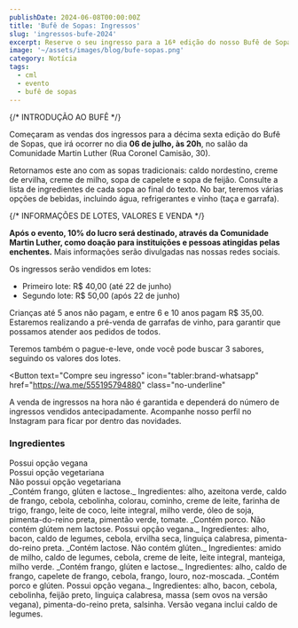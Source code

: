 ```yaml
---
publishDate: 2024-06-08T00:00:00Z
title: 'Bufê de Sopas: Ingressos'
slug: 'ingressos-bufe-2024'
excerpt: Reserve o seu ingresso para a 16ª edição do nosso Bufê de Sopas.
image: '~/assets/images/blog/bufe-sopas.png'
category: Notícia
tags:
  - cml
  - evento
  - bufê de sopas
---
```



{/* INTRODUÇÃO AO BUFÊ */}

Começaram as vendas dos ingressos para a décima sexta edição do Bufê de Sopas,
que irá ocorrer no dia **06 de julho, às 20h**, no salão da Comunidade Martin Luther
(Rua&nbsp;Coronel Camisão, 30).

Retornamos este ano com as sopas tradicionais:
caldo nordestino, creme de ervilha, creme de milho, sopa de capelete e sopa de feijão.
Consulte a lista de ingredientes de cada sopa ao final do texto.
No bar, teremos várias opções de bebidas, incluindo água, refrigerantes e vinho
(taça e garrafa).

{/* INFORMAÇÕES DE LOTES,  VALORES E VENDA */}

**Após o evento, 10% do lucro será destinado, através da Comunidade Martin Luther, como doação para instituições e pessoas atingidas pelas enchentes.** Mais&nbsp;informações serão divulgadas nas nossas redes sociais.

Os ingressos serão vendidos em lotes:

- Primeiro lote: R$&nbsp;40,00 (até 22 de junho)
- Segundo lote: R$&nbsp;50,00 (após 22 de junho)

Crianças até 5 anos não pagam, e entre 6 e 10 anos pagam R$&nbsp;35,00.
Estaremos realizando a pré-venda de garrafas de vinho, para garantir que possamos
atender aos pedidos de todos.

Teremos também o pague-e-leve, onde você pode buscar 3 sabores, seguindo os valores dos lotes.

<Button
  text="Compre seu ingresso"
  icon="tabler:brand-whatsapp"
  href="https://wa.me/555195794880"
  class="no-underline"
></Button>

A venda de ingressos na hora não é garantida e dependerá do número de ingressos vendidos antecipadamente. Acompanhe nosso perfil no Instagram para ficar por dentro das novidades.

### Ingredientes

<div class="text-sm flex flex-wrap flex-col md:flex-row gap-4 md:justify-between my-4">
  <div class="inline-flex flex-row flex-nowrap gap-2">
    <Icon class="w-4 h-4 md:w-6 md:h-6 inline-block text-emerald-600 dark:text-emerald-400" name="tabler:leaf"></Icon> <span>Possui opção vegana</span>
  </div>
  <div class="inline-flex flex-row flex-nowrap gap-2">
    <Icon class="w-4 h-4 md:w-6 md:h-6 inline-block text-muted" name="tabler:leaf"></Icon> <span>Possui opção vegetariana</span>
  </div>
  <div class="inline-flex flex-row flex-nowrap gap-2">
    <Icon class="w-4 h-4 md:w-6 md:h-6 inline-block text-red-600 dark:text-red-400" name="tabler:leaf-off"></Icon> <span>Não possui opção vegetariana</span>
  </div>
</div>
<DListItem dt="Caldo nordestino" icon="tabler:leaf-off" classes={{ icon: 'text-red-600 dark:text-red-400' }}>
  _Contém frango, glúten e lactose._ Ingredientes: alho, azeitona verde, caldo de frango, cebola, cebolinha, colorau,
  cominho, creme de leite, farinha de trigo, frango, leite de coco, leite integral, milho verde, óleo de soja,
  pimenta-do-reino preta, pimentão verde, tomate.
</DListItem>
<DListItem dt="Creme de ervilha" icon="tabler:leaf" classes={{ icon: 'text-emerald-600 dark:text-emerald-400' }}>
  _Contém porco. Não contém glútem nem lactose. Possui opção vegana._ Ingredientes: alho, bacon, caldo de legumes,
  cebola, ervilha seca, linguiça calabresa, pimenta-do-reino preta.
</DListItem>
<DListItem dt="Creme de milho" icon="tabler:leaf">
  _Contém lactose. Não contém glúten._ Ingredientes: amido de milho, caldo de legumes, cebola, creme de leite, leite
  integral, manteiga, milho verde.
</DListItem>
<DListItem dt="Sopa de capelete" icon="tabler:leaf-off" classes={{ icon: 'text-red-600 dark:text-red-400' }}>
  _Contém frango, glúten e lactose._ Ingredientes: alho, caldo de frango, capelete de frango, cebola, frango, louro,
  noz-moscada.
</DListItem>
<DListItem dt="Sopa de feijão" icon="tabler:leaf" classes={{ icon: 'text-emerald-600 dark:text-emerald-400' }}>
  _Contém porco e glúten. Possui opção vegana._ Ingredientes: alho, bacon, cebola, cebolinha, feijão preto, linguiça
  calabresa, massa (sem ovos na versão vegana), pimenta-do-reino preta, salsinha. Versão vegana inclui caldo de legumes.
</DListItem>
